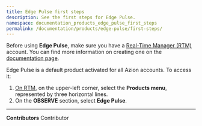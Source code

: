 ```yaml
---
title: Edge Pulse first steps
description: See the first steps for Edge Pulse.
namespace: documentation_products_edge_pulse_first_steps
permalink: /documentation/products/edge-pulse/first-steps/
---
```


Before using **Edge Pulse**, make sure you have a [Real-Time Manager (RTM)](https://manager.azion.com/) account. You can find more information on creating one on the [documentation page](/en/documentation/products/accounts/creating-account/).

Edge Pulse is a default product activated for all Azion accounts. To access it:

1. [On RTM](https://manager.azion.com/), on the upper-left corner, select the **Products menu**, represented by three horizontal lines.
2. On the **OBSERVE** section, select **Edge Pulse**.



---


**Contributors** <ContributorList>Contributor</ContributorList>
